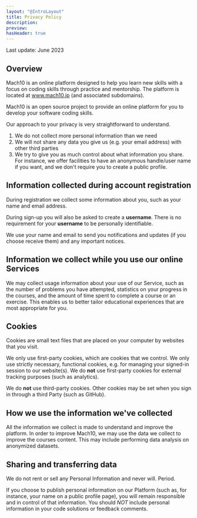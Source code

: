 ```yaml
---
layout: "@IntroLayout"
title: Privacy Policy
description: 
preview: 
hasHeader: true
---
```

Last update: June 2023

## Overview

Mach10 is an online platform designed to help you learn new skills with a focus on coding skills through practice and mentorship. The platform is located at www.mach10.jp (and associated subdomains).

Mach10 is an open source project to provide an online platform for you to develop your software coding skills.

Our approach to your privacy is very straightforward to understand.

1. We do not collect more personal information than we need
2. We will not share any data you give us (e.g. your email address) with other third parties
3. We try to give you as much control about what information you share. For instance, we offer facilities to have an anonymous handle/user name if you want, and we don't require you to create a public profile.

## Information collected during account registration

During registration we collect some information about you, such as your name and email address.

During sign-up you will also be asked to create a **username**. There is no requirement for your **username** to be personally identifiable.

We use your name and email to send you notifications and updates (if you choose receive them) and any important notices.

## Information we collect while you use our online Services

We may collect usage information about your use of our Service, such as the number of problems you have attempted, statistics on your progress in the courses, and the amount of time spent to complete a course or an exercise. This enables us to better tailor educational experiences that are most appropriate for you.



## Cookies

Cookies are small text files that are placed on your computer by websites that you visit.

We only use first-party cookies, which are cookies that we control. We only use strictly necessary, functional cookies, e.g. for managing your signed-in session to our website(s). We do **not** use first-party cookies for external tracking purposes (such as analytics).

We do **not** use third-party cookies. Other cookies may be set when you sign in through a third Party (such as GitHub).

## How we use the information we've collected

All the information we collect is made to understand and improve the platform. In order to improve Mach10, we may use the data we collect to improve the courses content. This may include performing data analysis on anonymized datasets.

## Sharing and transferring data

We do not rent or sell any Personal Information and never will. Period.

If you choose to publish personal information on our Platform (such as, for instance, your name on a public profile page), you will remain responsible and in control of that information. You should *NOT* include personal information in your code solutions or feedback comments.